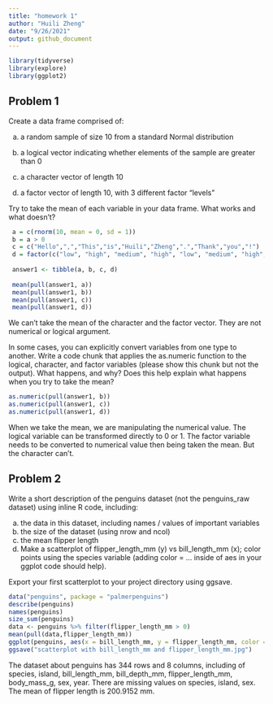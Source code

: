 ```yaml
---
title: "homework 1"
author: "Huili Zheng"
date: "9/26/2021"
output: github_document
---
```




```r
library(tidyverse)
library(explore)
library(ggplot2)
```

## Problem 1

Create a data frame comprised of:

a) a random sample of size 10 from a standard Normal distribution

b) a logical vector indicating whether elements of the sample are greater than 0

c) a character vector of length 10

d) a factor vector of length 10, with 3 different factor “levels”

Try to take the mean of each variable in your data frame. What works and what doesn’t?

```r
 a = c(rnorm(10, mean = 0, sd = 1))
 b = a > 0
 c = c("Hello",",","This","is","Huili","Zheng",".","Thank","you","!")
 d = factor(c("low", "high", "medium", "high", "low", "medium", "high",  "low", "medium", "high"))
 
 answer1 <- tibble(a, b, c, d)
 
 mean(pull(answer1, a))
 mean(pull(answer1, b))
 mean(pull(answer1, c))
 mean(pull(answer1, d))
```
We can't take the mean of the character and the factor vector. They are not numerical or logical argument.

In some cases, you can explicitly convert variables from one type to another. Write a code chunk that applies the as.numeric function to the logical, character, and factor variables (please show this chunk but not the output). What happens, and why? Does this help explain what happens when you try to take the mean?

```r
as.numeric(pull(answer1, b))
as.numeric(pull(answer1, c))
as.numeric(pull(answer1, d))
```
When we take the mean, we are manipulating the numerical value. The logical variable can be transformed directly to 0 or 1. The factor variable needs to be converted to numerical value then being taken the mean. But the character can't.

## Problem 2
Write a short description of the penguins dataset (not the penguins_raw dataset) using inline R code, including:

a) the data in this dataset, including names / values of important variables
b) the size of the dataset (using nrow and ncol)
c) the mean flipper length
d) Make a scatterplot of flipper_length_mm (y) vs bill_length_mm (x); color points using the species variable (adding color = ... inside of aes in your ggplot code should help).

Export your first scatterplot to your project directory using ggsave.

```r
data("penguins", package = "palmerpenguins")
describe(penguins)
names(penguins)
size_sum(penguins)
data <- penguins %>% filter(flipper_length_mm > 0)
mean(pull(data,flipper_length_mm))
ggplot(penguins, aes(x = bill_length_mm, y = flipper_length_mm, color = species)) + geom_point()
ggsave("scatterplot with bill_length_mm and flipper_length_mm.jpg")
```
The dataset about penguins has 344 rows and 8 columns, including of species, island, bill_length_mm, bill_depth_mm, flipper_length_mm, body_mass_g, sex, year. There are missing values on species, island, sex. The mean of flipper length is 200.9152 mm.
